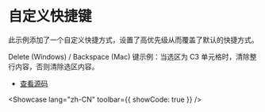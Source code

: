 # 自定义快捷键


此示例添加了一个自定义快捷方式，设置了高优先级从而覆盖了默认的快捷方式。

Delete (Windows) / Backspace (Mac) 键示例：当选区为 C3 单元格时，清除整行内容，否则清除选区内容。

- [查看源码](https://github.com/dream-num/univer-documentation/blob/dev/showcase/sheets/custom-shortcut/entry.tsx)

<Showcase lang="zh-CN" toolbar={{ showCode: true }} />
